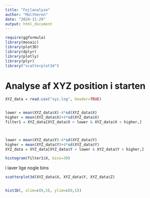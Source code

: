 ```yaml
---
title: "Fejlanalyse"
author: "Maltheren"
date: "2024-11-29"
output: html_document
---
```


```r
require(ggformula)
library(mosaic)
library(plot3D)
library(dplyr)
library(plotly)
library(plyr)
library("scatterplot3d")

```


# Analyse af XYZ position i starten

```r
XYZ_data = read.csv("xyz.log", header=TRUE)


lower = mean(XYZ_data$X)-4*sd(XYZ_data$X)
higher = mean(XYZ_data$X)+4*sd(XYZ_data$X)
filter1 = XYZ_data[XYZ_data$X > lower & XYZ_data$X < higher,]



lower = mean(XYZ_data$Y)-4*sd(XYZ_data$Y)
higher = mean(XYZ_data$Y)+4*sd(XYZ_data$Y)
XYZ_data = XYZ_data[XYZ_data$Y > lower & XYZ_data$Y < higher,]

histogram(filter1$X, bins=30)

```



i laver lige nogle bins
```r

scatterplot3d(XYZ_data$X, XYZ_data$Y, XYZ_data$Z)


hist3D(, xlim=c(0,5), ylim=c(0,5))


```


